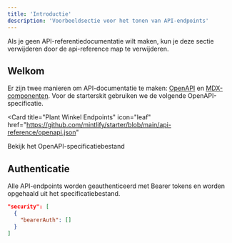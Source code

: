 ```yaml
---
title: 'Introductie'
description: 'Voorbeeldsectie voor het tonen van API-endpoints'
---
```


<Note>
  Als je geen API-referentiedocumentatie wilt maken, kun je deze sectie
  verwijderen door de api-reference map te verwijderen.
</Note>

## Welkom

Er zijn twee manieren om API-documentatie te maken: [OpenAPI](https://mintlify.com/docs/api-playground/openapi/setup) en [MDX-componenten](https://mintlify.com/docs/api-playground/mdx/configuration). Voor de starterskit gebruiken we de volgende OpenAPI-specificatie.

<Card
  title="Plant Winkel Endpoints"
  icon="leaf"
  href="https://github.com/mintlify/starter/blob/main/api-reference/openapi.json"
>
  Bekijk het OpenAPI-specificatiebestand
</Card>

## Authenticatie

Alle API-endpoints worden geauthenticeerd met Bearer tokens en worden opgehaald uit het specificatiebestand.

```json
"security": [
  {
    "bearerAuth": []
  }
]
```